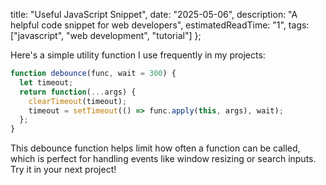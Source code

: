   title: "Useful JavaScript Snippet",
  date: "2025-05-06",
  description: "A helpful code snippet for web developers",
  estimatedReadTime: "1",
  tags: ["javascript", "web development", "tutorial"]
};

Here's a simple utility function I use frequently in my projects:

```javascript
function debounce(func, wait = 300) {
  let timeout;
  return function(...args) {
    clearTimeout(timeout);
    timeout = setTimeout(() => func.apply(this, args), wait);
  };
}
```

This debounce function helps limit how often a function can be called, 
which is perfect for handling events like window resizing or search inputs.
Try it in your next project!

